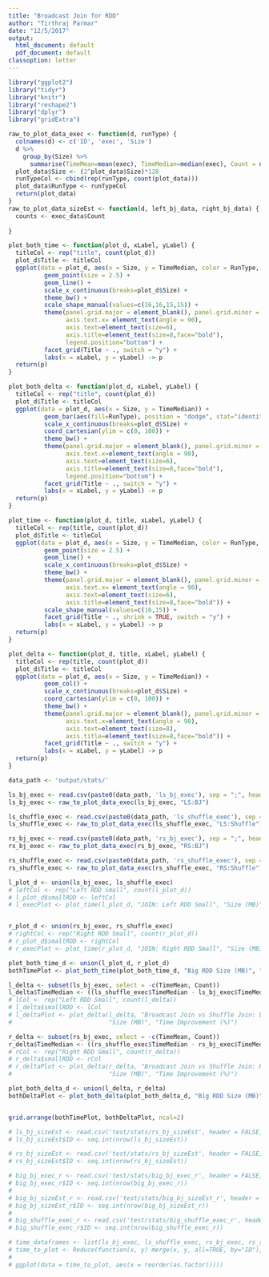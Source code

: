 ```yaml
---
title: "Broadcast Join for RDD"
author: "Tirthraj Parmar"
date: "12/5/2017"
output:
  html_document: default
  pdf_document: default
classoption: letter
---
```


```r
library("ggplot2")
library("tidyr")
library("knitr")
library("reshape2")
library("dplyr")
library("gridExtra")
```

```r
raw_to_plot_data_exec <- function(d, runType) {
  colnames(d) <- c('ID', 'exec', 'Size')
  d %>%
    group_by(Size) %>% 
      summarise(TimeMean=mean(exec), TimeMedian=median(exec), Count = n()) -> plot_data
  plot_data$Size <- (2^plot_data$Size)*128
  runTypeCol <- cbind(rep(runType, count(plot_data)))
  plot_data$RunType <- runTypeCol
  return(plot_data)
}
raw_to_plot_data_sizeEst <- function(d, left_bj_data, right_bj_data) {
  counts <- exec_data$Count
  
}

plot_both_time <- function(plot_d, xLabel, yLabel) {
  titleCol <- rep("title", count(plot_d))
  plot_d$Title <- titleCol
  ggplot(data = plot_d, aes(x = Size, y = TimeMedian, color = RunType, shape = RunType)) +
          geom_point(size = 2.5) +
          geom_line() +
          scale_x_continuous(breaks=plot_d$Size) +
          theme_bw() +
          scale_shape_manual(values=c(16,16,15,15)) + 
          theme(panel.grid.major = element_blank(), panel.grid.minor = element_blank(),
                axis.text.x= element_text(angle = 90),
                axis.text=element_text(size=6),
                axis.title=element_text(size=8,face="bold"),
                legend.position="bottom") +
          facet_grid(Title ~ ., switch = "y") +
          labs(x = xLabel, y = yLabel) -> p
  return(p)
}

plot_both_delta <- function(plot_d, xLabel, yLabel) {
  titleCol <- rep("title", count(plot_d))
  plot_d$Title <- titleCol
  ggplot(data = plot_d, aes(x = Size, y = TimeMedian)) +
          geom_bar(aes(fill=RunType), position = "dodge", stat="identity") +
          scale_x_continuous(breaks=plot_d$Size) +
          coord_cartesian(ylim = c(0, 100)) +
          theme_bw() +
          theme(panel.grid.major = element_blank(), panel.grid.minor = element_blank(), 
                axis.text.x=element_text(angle = 90),
                axis.text=element_text(size=6),
                axis.title=element_text(size=8,face="bold"),
                legend.position="bottom") + 
          facet_grid(Title ~ ., switch = "y") +
          labs(x = xLabel, y = yLabel) -> p
  return(p)
}

plot_time <- function(plot_d, title, xLabel, yLabel) {
  titleCol <- rep(title, count(plot_d))
  plot_d$Title <- titleCol
  ggplot(data = plot_d, aes(x = Size, y = TimeMedian, color = RunType, shape = RunType)) +
          geom_point(size = 2.5) +
          geom_line() +
          scale_x_continuous(breaks=plot_d$Size) +
          theme_bw() +
          theme(panel.grid.major = element_blank(), panel.grid.minor = element_blank(),
                axis.text.x= element_text(angle = 90),
                axis.text=element_text(size=6),
                axis.title=element_text(size=8,face="bold")) + 
          scale_shape_manual(values=c(16,15)) + 
          facet_grid(Title ~ ., shrink = TRUE, switch = "y") +
          labs(x = xLabel, y = yLabel) -> p
  return(p)
}

plot_delta <- function(plot_d, title, xLabel, yLabel) {
  titleCol <- rep(title, count(plot_d))
  plot_d$Title <- titleCol
  ggplot(data = plot_d, aes(x = Size, y = TimeMedian)) +
          geom_col() +
          scale_x_continuous(breaks=plot_d$Size) +
          coord_cartesian(ylim = c(0, 100)) +
          theme_bw() +
          theme(panel.grid.major = element_blank(), panel.grid.minor = element_blank(), 
                axis.text.x=element_text(angle = 90),
                axis.text=element_text(size=8),
                axis.title=element_text(size=8,face="bold")) + 
          facet_grid(Title ~ ., switch = "y") +
          labs(x = xLabel, y = yLabel) -> p
  return(p)
}
```

```r
data_path <- 'output/stats/'

ls_bj_exec <- read.csv(paste0(data_path, 'ls_bj_exec'), sep = ";", header = FALSE)
ls_bj_exec <- raw_to_plot_data_exec(ls_bj_exec, "LS:BJ")

ls_shuffle_exec <- read.csv(paste0(data_path, 'ls_shuffle_exec'), sep = ";", header = FALSE)
ls_shuffle_exec <- raw_to_plot_data_exec(ls_shuffle_exec, "LS:Shuffle")

rs_bj_exec <- read.csv(paste0(data_path, 'rs_bj_exec'), sep = ";", header = FALSE)
rs_bj_exec <- raw_to_plot_data_exec(rs_bj_exec, "RS:BJ")

rs_shuffle_exec <- read.csv(paste0(data_path, 'rs_shuffle_exec'), sep = ";", header = FALSE)
rs_shuffle_exec <- raw_to_plot_data_exec(rs_shuffle_exec, "RS:Shuffle")
```

```r
l_plot_d <- union(ls_bj_exec, ls_shuffle_exec)
# leftCol <- rep("Left RDD Small", count(l_plot_d))
# l_plot_d$smallRDD <- leftCol
# l_execPlot <- plot_time(l_plot_d, "JOIN: Left RDD Small", "Size (MB)", "Time (seconds)")


r_plot_d <- union(rs_bj_exec, rs_shuffle_exec)
# rightCol <- rep("Right RDD Small", count(r_plot_d))
# r_plot_d$smallRDD <- rightCol
# r_execPlot <- plot_time(r_plot_d, "JOIN: Right RDD Small", "Size (MB)", "Time (seconds)")

plot_both_time_d <- union(l_plot_d, r_plot_d)
bothTimePlot <- plot_both_time(plot_both_time_d, "Big RDD Size (MB)", "Time (seconds)")

l_delta <- subset(ls_bj_exec, select = -c(TimeMean, Count))
l_delta$TimeMedian <- ((ls_shuffle_exec$TimeMedian - ls_bj_exec$TimeMedian) / ls_shuffle_exec$TimeMedian)*100
# lCol <- rep("Left RDD Small", count(l_delta))
# l_delta$smallRDD <- lCol
# l_deltaPlot <- plot_delta(l_delta, "Broadcast Join vs Shuffle Join: Left RDD Small", 
#                           "Size (MB)", "Time Improvement (%)")

r_delta <- subset(rs_bj_exec, select = -c(TimeMean, Count))
r_delta$TimeMedian <- ((rs_shuffle_exec$TimeMedian - rs_bj_exec$TimeMedian) / rs_shuffle_exec$TimeMedian)*100
# rCol <- rep("Right RDD Small", count(r_delta))
# r_delta$smallRDD <- rCol
# r_deltaPlot <- plot_delta(r_delta, "Broadcast Join vs Shuffle Join: Right RDD Small", 
#                           "Size (MB)", "Time Improvement (%)")

plot_both_delta_d <- union(l_delta, r_delta)
bothDeltaPlot <- plot_both_delta(plot_both_delta_d, "Big RDD Size (MB)", "BroadcastJoin Time Improvement (%)")


grid.arrange(bothTimePlot, bothDeltaPlot, ncol=2)
```


```r


# ls_bj_sizeEst <- read.csv('test/stats/rs_bj_sizeEst', header = FALSE, col.names = c('ls_bj_sizeEst'))
# ls_bj_sizeEst$ID <- seq.int(nrow(ls_bj_sizeEst))

# rs_bj_sizeEst <- read.csv('test/stats/rs_bj_sizeEst', header = FALSE, col.names = c('rs_bj_sizeEst', 'size'))
# rs_bj_sizeEst$ID <- seq.int(nrow(rs_bj_sizeEst))

# big_bj_exec_r <- read.csv('test/stats/big_bj_exec_r', header = FALSE, col.names = c('big_bj_exec_r'))
# big_bj_exec_r$ID <- seq.int(nrow(big_bj_exec_r))
# 
# big_bj_sizeEst_r <- read.csv('test/stats/big_bj_sizeEst_r', header = FALSE, col.names = c('big_bj_sizeEst_r'))
# big_bj_sizeEst_r$ID <- seq.int(nrow(big_bj_sizeEst_r))
# 
# big_shuffle_exec_r <- read.csv('test/stats/big_shuffle_exec_r', header = FALSE, col.names = # c('big_shuffle_exec_r'))
# big_shuffle_exec_r$ID <- seq.int(nrow(big_shuffle_exec_r))

# time_dataframes <- list(ls_bj_exec, ls_shuffle_exec, rs_bj_exec, rs_shuffle_exec)
# time_to_plot <- Reduce(function(x, y) merge(x, y, all=TRUE, by="ID"), time_dataframes)
# 
# ggplot(data = time_to_plot, aes(x = reorder(as.factor())))
```

```r

```